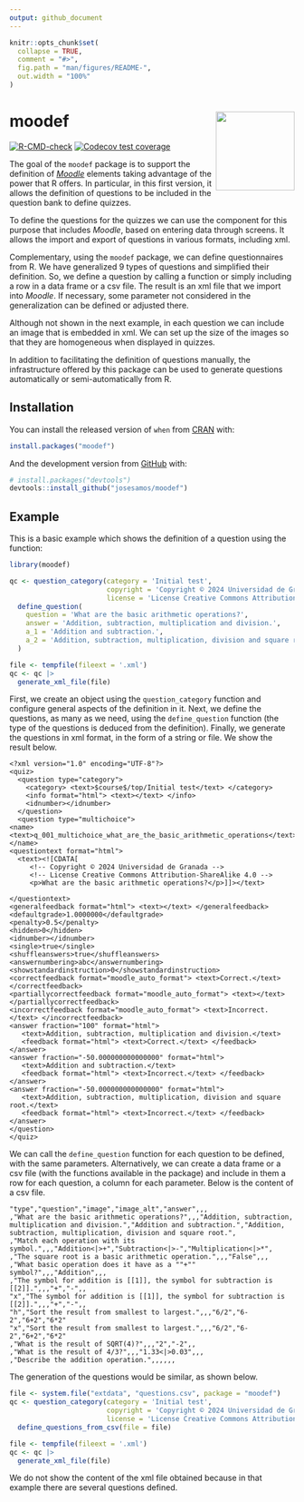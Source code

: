 ```yaml
---
output: github_document
---
```


<!-- README.md is generated from README.Rmd. Please edit that file -->

```r
knitr::opts_chunk$set(
  collapse = TRUE,
  comment = "#>",
  fig.path = "man/figures/README-",
  out.width = "100%"
)
```

# moodef <img src="man/figures/logo.png" align="right" height="139" alt="" />

<!-- badges: start -->
<!-- [![CRAN status](https://www.r-pkg.org/badges/version/moodef)](https://CRAN.R-project.org/package=moodef) -->
[![R-CMD-check](https://github.com/josesamos/moodef/actions/workflows/R-CMD-check.yaml/badge.svg)](https://github.com/josesamos/moodef/actions/workflows/R-CMD-check.yaml)
[![Codecov test coverage](https://codecov.io/gh/josesamos/moodef/branch/main/graph/badge.svg)](https://app.codecov.io/gh/josesamos/moodef?branch=main)
<!-- [![Downloads](http://cranlogs.r-pkg.org/badges/grand-total/moodef?color=brightgreen)](https://www.r-pkg.org:443/pkg/moodef) -->
<!-- badges: end -->

The goal of the `moodef` package is to support the definition of [*Moodle*](https://moodle.org/) elements taking advantage of the power that R offers. In particular, in this first version, it allows the definition of questions to be included in the question bank to define quizzes.

To define the questions for the quizzes we can use the component for this purpose that includes *Moodle*, based on entering data through screens. It allows the import and export of questions in various formats, including xml.

Complementary, using the `moodef` package, we can define questionnaires from R. We have generalized 9 types of questions and simplified their definition. So, we define a question by calling a function or simply including a row in a data frame or a csv file. The result is an xml file that we import into *Moodle*. If necessary, some parameter not considered in the generalization can be defined or adjusted there.

Although not shown in the next example, in each question we can include an image that is embedded in xml. We can set up the size of the images so that they are homogeneous when displayed in quizzes.

In addition to facilitating the definition of questions manually, the infrastructure offered by this package can be used to generate questions automatically or semi-automatically from R.

## Installation

You can install the released version of `when` from [CRAN](https://CRAN.R-project.org) with:

``` r
install.packages("moodef")
```

And the development version from [GitHub](https://github.com/) with:

``` r
# install.packages("devtools")
devtools::install_github("josesamos/moodef")
```

## Example

This is a basic example which shows the definition of a question using the function:

```r
library(moodef)

qc <- question_category(category = 'Initial test',
                        copyright = 'Copyright © 2024 Universidad de Granada',
                        license = 'License Creative Commons Attribution-ShareAlike 4.0') |>
  define_question(
    question = 'What are the basic arithmetic operations?',
    answer = 'Addition, subtraction, multiplication and division.',
    a_1 = 'Addition and subtraction.',
    a_2 = 'Addition, subtraction, multiplication, division and square root.'
  )

file <- tempfile(fileext = '.xml')
qc <- qc |>
  generate_xml_file(file)
```

First, we create an object using the `question_category` function and configure general aspects of the definition in it. Next, we define the questions, as many as we need, using the `define_question` function (the type of the questions is deduced from the definition). Finally, we generate the questions in xml format, in the form of a string or file. We show the result below.

````verbatim
<?xml version="1.0" encoding="UTF-8"?>
<quiz>
  <question type="category">
    <category> <text>$course$/top/Initial test</text> </category>
    <info format="html"> <text></text> </info>
    <idnumber></idnumber>
  </question>
  <question type="multichoice">
<name> <text>q_001_multichoice_what_are_the_basic_arithmetic_operations</text> </name>
<questiontext format="html">
  <text><![CDATA[
     <!-- Copyright © 2024 Universidad de Granada -->
     <!-- License Creative Commons Attribution-ShareAlike 4.0 -->
     <p>What are the basic arithmetic operations?</p>]]></text>
     
</questiontext>
<generalfeedback format="html"> <text></text> </generalfeedback>
<defaultgrade>1.0000000</defaultgrade>
<penalty>0.5</penalty>
<hidden>0</hidden>
<idnumber></idnumber>
<single>true</single>
<shuffleanswers>true</shuffleanswers>
<answernumbering>abc</answernumbering>
<showstandardinstruction>0</showstandardinstruction>
<correctfeedback format="moodle_auto_format"> <text>Correct.</text> </correctfeedback>
<partiallycorrectfeedback format="moodle_auto_format"> <text></text> </partiallycorrectfeedback>
<incorrectfeedback format="moodle_auto_format"> <text>Incorrect.</text> </incorrectfeedback>
<answer fraction="100" format="html">
   <text>Addition, subtraction, multiplication and division.</text>
   <feedback format="html"> <text>Correct.</text> </feedback>
</answer>
<answer fraction="-50.000000000000000" format="html">
   <text>Addition and subtraction.</text>
   <feedback format="html"> <text>Incorrect.</text> </feedback>
</answer>
<answer fraction="-50.000000000000000" format="html">
   <text>Addition, subtraction, multiplication, division and square root.</text>
   <feedback format="html"> <text>Incorrect.</text> </feedback>
</answer>
</question>
</quiz>
````

We can call the `define_question` function for each question to be defined, with the same parameters. Alternatively, we can create a data frame or a csv file (with the functions available in the package) and include in them a row for each question, a column for each parameter. Below is the content of a csv file.

````verbatim
"type","question","image","image_alt","answer",,,
,"What are the basic arithmetic operations?",,,"Addition, subtraction, multiplication and division.","Addition and subtraction.","Addition, subtraction, multiplication, division and square root.",
,"Match each operation with its symbol.",,,"Addition<|>+","Subtraction<|>-","Multiplication<|>*",
,"The square root is a basic arithmetic operation.",,,"False",,,
,"What basic operation does it have as a ""+"" symbol?",,,"Addition",,,
,"The symbol for addition is [[1]], the symbol for subtraction is [[2]].",,,"+","-",,
"x","The symbol for addition is [[1]], the symbol for subtraction is [[2]].",,,"+","-",,
"h","Sort the result from smallest to largest.",,,"6/2","6-2","6+2","6*2"
"x","Sort the result from smallest to largest.",,,"6/2","6-2","6+2","6*2"
,"What is the result of SQRT(4)?",,,"2","-2",,
,"What is the result of 4/3?",,,"1.33<|>0.03",,,
,"Describe the addition operation.",,,,,,
````

The generation of the questions would be similar, as shown below.

```r
file <- system.file("extdata", "questions.csv", package = "moodef")
qc <- question_category(category = 'Initial test',
                        copyright = 'Copyright © 2024 Universidad de Granada',
                        license = 'License Creative Commons Attribution-ShareAlike 4.0') |>
  define_questions_from_csv(file = file)

file <- tempfile(fileext = '.xml')
qc <- qc |>
  generate_xml_file(file)
```

We do not show the content of the xml file obtained because in that example there are several questions defined.

